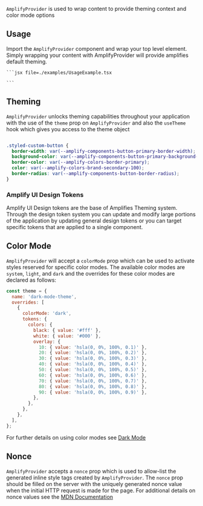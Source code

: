 
`AmplifyProvider` is used to wrap content to provide theming context and color mode options

## Usage

Import the `AmplifyProvider` component and wrap your top level element. Simply wrapping your content with AmplifyProvider will provide amplifies default theming.

<Example>
  <UsageExample />
  <ExampleCode>

    ```jsx file=./examples/UsageExample.tsx

    ```

  </ExampleCode>
</Example>

## Theming

`AmplifyProvider` unlocks theming capabilities throughout your application with the use of the `theme` prop on `AmplifyProvider` and also the `useTheme` hook which gives you access to the theme object

<Example>
  <ThemeExample />
  <ExampleCode>

```jsx file=./examples/ThemeExample.tsx

```

</ExampleCode>
<ExampleCode>

```css
.styled-custom-button {
  border-width: var(--amplify-components-button-primary-border-width);
  background-color: var(--amplify-components-button-primary-background-color);
  border-color: var(--amplify-colors-border-primary);
  color: var(--amplify-colors-brand-secondary-100);
  border-radius: var(--amplify-components-button-border-radius);
}
```

  </ExampleCode>

</Example>

### Amplify UI Design Tokens

Amplify UI Design tokens are the base of Amplifies Theming system. Through the design token system you can update and modify large portions of the application by updating general design tokens or you can target specific tokens that are applied to a single component.

<DesignTokens />

## Color Mode

`AmplifyProvider` will accept a `colorMode` prop which can be used to activate styles reserved for specific color modes. The available color modes are `system`, `light`, and `dark` and the overrides for these color modes are declared as follows:

```jsx
const theme = {
  name: 'dark-mode-theme',
  overrides: [
    {
      colorMode: 'dark',
      tokens: {
        colors: {
          black: { value: '#fff' },
          white: { value: '#000' },
          overlay: {
            10: { value: 'hsla(0, 0%, 100%, 0.1)' },
            20: { value: 'hsla(0, 0%, 100%, 0.2)' },
            30: { value: 'hsla(0, 0%, 100%, 0.3)' },
            40: { value: 'hsla(0, 0%, 100%, 0.4)' },
            50: { value: 'hsla(0, 0%, 100%, 0.5)' },
            60: { value: 'hsla(0, 0%, 100%, 0.6)' },
            70: { value: 'hsla(0, 0%, 100%, 0.7)' },
            80: { value: 'hsla(0, 0%, 100%, 0.8)' },
            90: { value: 'hsla(0, 0%, 100%, 0.9)' },
          },
        },
      },
    },
  ],
};
```

For further details on using color modes see [Dark Mode](/theming/dark-mode)

## Nonce

`AmplifyProvider` accepts a `nonce` prop which is used to allow-list the generated inline style tags created by `AmplifyProvider`. The `nonce` prop should be filled on the server with the uniquely generated nonce value when the initial HTTP request is made for the page. For additional details on nonce values see the [MDN Documentation](https://developer.mozilla.org/en-US/docs/Web/HTML/Global_attributes/nonce)
